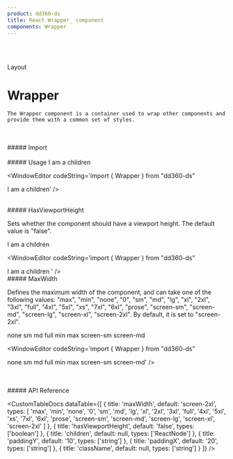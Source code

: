 ```yaml
---
product: dd360-ds
title: React Wrapper_ component
components: Wrapper
---
```


<br id='top' />
<br />

<Label>Layout</Label>

# <span name="floating-nav">Wrapper</span>

    The Wrapper component is a container used to wrap other components and provide them with a common set of styles.

<br />
<br />
##### <span name="floating-nav">Import</span>

<WindowEditor codeString="import { Wrapper } from 'dd360-ds'" />
<WindowEditor codeString="import Wrapper from 'dd360-ds/Wrapper'" />

<br />
<br />
##### <span name="floating-nav">Usage</span>

<Playground>
    <Wrapper className="bg-blue-500">I am a children</Wrapper>
</Playground>

<WindowEditor codeString='import { Wrapper } from "dd360-ds"

<Wrapper className="bg-blue-500">I am a children</Wrapper>' />

<br />
##### <span name="floating-nav">HasViewportHeight</span>

Sets whether the component should have a viewport height. The default value is "false".

<Playground>
    <Wrapper className="bg-blue-500" hasViewportHeight>
        I am a children
    </Wrapper>
</Playground>

<WindowEditor codeString='import { Wrapper } from "dd360-ds"

<Wrapper hasViewportHeight className="bg-blue-500">
    I am a children
</Wrapper>
' />

<br />
##### <span name="floating-nav">MaxWidth</span>

Defines the maximum width of the component, and can take one of the following values: "max", "min", "none", "0", "sm", "md", "lg", "xl", "2xl", "3xl", "full",
"4xl", "5xl", "xs", "7xl", "6xl", "prose", "screen-sm", "screen-md", "screen-lg", "screen-xl", "screen-2xl". By default, it is set to "screen-2xl".

<Playground>
    <Wrapper maxWidth="none" className="bg-blue-500 mb-2">
        none
    </Wrapper>
    <Wrapper maxWidth="sm" className="bg-blue-500 mb-2">
        sm
    </Wrapper>
    <Wrapper maxWidth="md" className="bg-blue-500 mb-2">
        md
    </Wrapper>
    <Wrapper maxWidth="full" className="bg-blue-500 mb-2">
        full
    </Wrapper>
    <Wrapper maxWidth="min" className="bg-blue-500 mb-2">
        min
    </Wrapper>
    <Wrapper maxWidth="max" className="bg-blue-500 mb-2">
        max
    </Wrapper>
    <Wrapper maxWidth="screen-sm" className="bg-blue-500 mb-2">
        screen-sm
    </Wrapper>
    <Wrapper maxWidth="screen-md" className="bg-blue-500 mb-2">
        screen-md
    </Wrapper>
</Playground>

<WindowEditor codeString='import { Wrapper } from "dd360-ds"

<Wrapper maxWidth="none">none</Wrapper>
<Wrapper maxWidth="sm">sm</Wrapper>
<Wrapper maxWidth="md">md</Wrapper>
<Wrapper maxWidth="full">full</Wrapper>
<Wrapper maxWidth="min">min</Wrapper>
<Wrapper maxWidth="max">max</Wrapper>
<Wrapper maxWidth="screen-sm">screen-sm</Wrapper>
<Wrapper maxWidth="screen-md">screen-md</Wrapper>' />

<br />
<br />
##### <span name="floating-nav">API Reference</span>

<CustomTableDocs
    dataTable={[
        {
            title: 'maxWidth',
            default: 'screen-2xl',
            types: [
                'max',
                'min',
                'none',
                '0',
                'sm',
                'md',
                'lg',
                'xl',
                '2xl',
                '3xl',
                'full',
                '4xl',
                '5xl',
                'xs',
                '7xl',
                '6xl',
                'prose',
                'screen-sm',
                'screen-md',
                'screen-lg',
                'screen-xl',
                'screen-2xl'
            ]
        },
        { title: 'hasViewportHeight', default: 'false', types: ['boolean'] },
        { title: 'children', default: null, types: ['ReactNode'] },
        { title: 'paddingY', default: '10', types: ['string'] },
        { title: 'paddingX', default: '20', types: ['string'] },
        { title: 'className', default: null, types: ['string'] }
    ]}
/>

<BackAndForwardController />